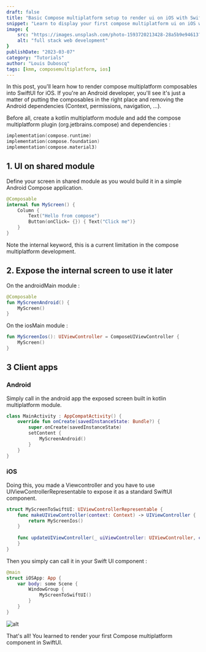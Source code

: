 ```yaml
---
draft: false
title: "Basic Compose multiplatform setup to render ui on iOS with SwiftUI"
snippet: "Learn to display your first compose multiplatform ui on iOS with SwiftUI"
image: {
    src: "https://images.unsplash.com/photo-1593720213428-28a5b9e94613?&fit=crop&w=430&h=240",
    alt: "full stack web development"
}
publishDate: "2023-03-07"
category: "Tutorials"
author: "Louis Duboscq"
tags: [kmm, composemultiplatform, ios]
--- 
```


In this post, you'll learn how to render compose multiplatform composables into SwiftUI for iOS. 
If you're an Android developer, you'll see it's just a matter of putting the composables in the right place and removing the Android dependencies (Context, permissions, navigation, ...).

Before all, create a kotlin multiplatform module and add the compose multiplatform plugin (org.jetbrains.compose) and dependencies :

```kotlin
implementation(compose.runtime)
implementation(compose.foundation) 
implementation(compose.material3)
```

## 1. UI on shared module

Define your screen in shared module as you would build it in a simple Android Compose application.

```kotlin
@Composable
internal fun MyScreen() {
    Column {
        Text("Hello from compose")
        Button(onClick= {}) { Text("Click me")}
    }
}
```

Note the internal keyword, this is a current limitation in the compose multiplatform development. 

## 2. Expose the internal screen to use it later

On the androidMain module : 

```kotlin
@Composable
fun MyScreenAndroid() {
    MyScreen()
}
```

On the iosMain module : 

```kotlin
fun MyScreenIos(): UIViewController = ComposeUIViewController {
    MyScreen()
}
```

## 3 Client apps

### Android

Simply call in the android app the exposed screen built in kotlin multiplatform module.

```kotlin
class MainActivity : AppCompatActivity() {
    override fun onCreate(savedInstanceState: Bundle?) {
        super.onCreate(savedInstanceState)
        setContent {
            MyScreenAndroid()
        }
    }
}
```

### iOS

Doing this, you made a Viewcontroller and you have to use UIViewControllerRepresentable to expose it as a standard SwiftUI component.

```swift
struct MyScreenToSwiftUI: UIViewControllerRepresentable {
    func makeUIViewController(context: Context) -> UIViewController {
        return MyScreenIos()
    }
    
    func updateUIViewController(_ uiViewController: UIViewController, context: Context) {
    }
}
````

Then you simply can call it in your Swift UI component :

````swift
@main
struct iOSApp: App { 
    var body: some Scene {
        WindowGroup {
            MyScreenToSwiftUI()
        }
    }
}
````

![alt](/images/basic-compose-mpp-both.png)

That's all! You learned to render your first Compose multiplatform component in SwiftUI.